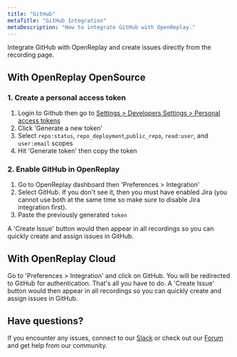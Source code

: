 ```yaml
---
title: "GitHub"
metaTitle: "GitHub Integration"
metaDescription: "How to integrate GitHub with OpenReplay."
---
```


Integrate GitHub with OpenReplay and create issues directly from the recording page.

## With OpenReplay OpenSource

### 1. Create a personal access token

1. Login to Github then go to [Settings > Developers Settings > Personal access tokens](https://github.com/settings/tokens)
2. Click 'Generate a new token'
3. Select `repo:status`, `repo_deployment`,`public_repo`, `read:user`, and `user:email` scopes
4. Hit 'Generate token' then copy the token

### 2. Enable GitHub in OpenReplay

1. Go to OpenReplay dashboard then 'Preferences > Integration'
2. Select GitHub. If you don't see it, then you must have enabled Jira (you cannot use both at the same time so make sure to disable Jira integration first).
3. Paste the previously generated `token`

A 'Create Issue' button would then appear in all recordings so you can quickly create and assign issues in GitHub.

## With OpenReplay Cloud

Go to 'Preferences > Integration' and click on GitHub. You will be redirected to GitHub for authentication. That's all you have to do. A 'Create Issue' button would then appear in all recordings so you can quickly create and assign issues in GitHub.

## Have questions?

If you encounter any issues, connect to our [Slack](https://slack.openreplay.com) or check out our [Forum](https://forum.openreplay.com) and get help from our community.
